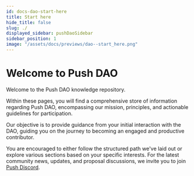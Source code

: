```yaml
---
id: docs-dao-start-here
title: Start here
hide_title: false
slug: ./
displayed_sidebar: pushDaoSidebar
sidebar_position: 1
image: "/assets/docs/previews/dao--start_here.png"
---
```


# Welcome to Push DAO

Welcome to the Push DAO knowledge repository.

Within these pages, you will find a comprehensive store of information regarding Push DAO, encompassing our mission, principles, and actionable guidelines for participation.

Our objective is to provide guidance from your initial interaction with the DAO, guiding you on the journey to becoming an engaged and productive contributor.

You are encouraged to either follow the structured path we've laid out or explore various sections based on your specific interests. For the latest community news, updates, and proposal discussions, we invite you to join [Push Discord](https://discord.gg/pushprotocol).
